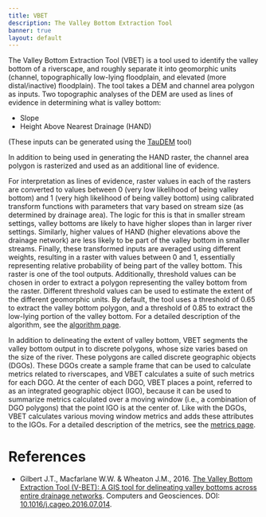 ```yaml
---
title: VBET
description: The Valley Bottom Extraction Tool
banner: true
layout: default
---
```


The Valley Bottom Extraction Tool (VBET) is a tool used to identify the valley bottom of a riverscape, and roughly separate it into geomorphic units (channel, topographically low-lying floodplain, and elevated (more distal/inactive) floodplain). The tool takes a DEM and channel area polygon as inputs. Two topographic analyses of the DEM are used as lines of evidence in determining what is valley bottom:

- Slope
- Height Above Nearest Drainage (HAND)

(These inputs can be generated using the [TauDEM](https://tools.riverscapes.com/taudem) tool)

In addition to being used in generating the HAND raster, the channel area polygon is rasterized and used as an additional line of evidence.

For interpretation as lines of evidence, raster values in each of the rasters are converted to values between 0 (very low likelihood of being valley bottom) and 1 (very high likelihood of being valley bottom) using calibrated transform functions with parameters that vary based on stream size (as determined by drainage area). The logic for this is that in smaller stream settings, valley bottoms are likely to have higher slopes than in larger river settings. Similarly, higher values of HAND (higher elevations above the drainage network) are less likely to be part of the valley bottom in smaller streams. Finally, these transformed inputs are averaged using different weights, resulting in a raster with values between 0 and 1, essentially representing relative probability of being part of the valley bottom. This raster is one of the tool outputs. Additionally, threshold values can be chosen in order to extract a polygon representing the valley bottom from the raster. Different threshold values can be used to estimate the extent of the different geomorphic units. By default, the tool uses a threshold of 0.65 to extract the valley bottom polygon, and a threshold of 0.85 to extract the low-lying portion of the valley bottom. For a detailed description of the algorithm, see the [algorithm page](https://tools.riverscapes.net/vbet/algorithm).

In addition to delineating the extent of valley bottom, VBET segments the valley bottom output in to discrete polygons, whose size varies based on the size of the river. These polygons are called discrete geographic objects (DGOs). These DGOs create a sample frame that can be used to calculate metrics related to riverscapes, and VBET calculates a suite of such metrics for each DGO. At the center of each DGO, VBET places a point, referred to as an integrated geographic object (IGO), because it can be used to summarize metrics calculated over a moving window (i.e., a combination of DGO polygons) that the point IGO is at the center of. Like with the DGOs, VBET calculates various moving window metrics and adds these attributes to the IGOs. For a detailed description of the metrics, see the [metrics page](https://tools.riverscapes.net/vbet/metrics).

# References

- Gilbert J.T., Macfarlane W.W. & Wheaton J.M., 2016. [The Valley Bottom Extraction Tool (V-BET): A GIS tool for delineating valley bottoms across entire drainage networks](https://www.researchgate.net/publication/305661801_The_Valley_Bottom_Extraction_Tool_V-BET_A_GIS_tool_for_delineating_valley_bottoms_across_entire_drainage_networks). Computers and Geosciences. DOI: [10.1016/j.cageo.2016.07.014](https://doi.org/10.1016/j.cageo.2016.07.014).
